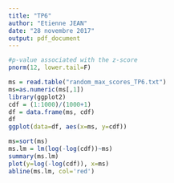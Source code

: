 ```yaml
---
title: "TP6"
author: "Etienne JEAN"
date: "28 novembre 2017"
output: pdf_document
---
```


```r
#p-value associated with the z-score
pnorm(12, lower.tail=F)
```
```r
ms = read.table("random_max_scores_TP6.txt")
ms=as.numeric(ms[,1])
library(ggplot2)
cdf = (1:1000)/(1000+1)
df = data.frame(ms, cdf)
df
ggplot(data=df, aes(x=ms, y=cdf))

```


```r
ms=sort(ms)
ms.lm = lm(log(-log(cdf))~ms)
summary(ms.lm)
plot(y=log(-log(cdf)), x=ms)
abline(ms.lm, col='red')

```
















